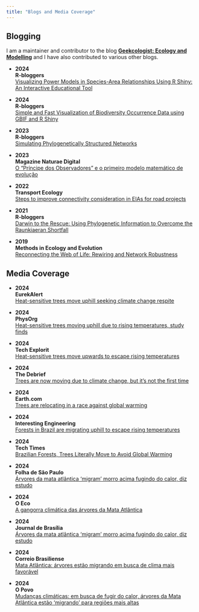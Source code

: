 ```yaml
---
title: "Blogs and Media Coverage"
---
```


## Blogging

I am a maintainer and contributor to the blog **[Geekcologist: Ecology and Modelling](https://geekcologist.wordpress.com)** and I have also contributed to various other blogs. 

- **2024**  
  **R-bloggers**  
  [Visualizing Power Models in Species-Area Relationships Using R Shiny: An Interactive Educational Tool](https://www.r-bloggers.com/2024/04/visualizing-power-models-in-species-area-relationships-using-r-shiny-an-interactive-educational-tool/)

- **2024**  
  **R-bloggers**  
  [Simple and Fast Visualization of Biodiversity Occurrence Data using GBIF and R Shiny](https://www.r-bloggers.com/2024/04/simple-and-fast-visualization-of-biodiversity-occurrence-data-using-gbif-and-r-shiny/)

- **2023**  
  **R-bloggers**  
  [Simulating Phylogenetically Structured Networks](https://www.r-bloggers.com/2023/11/simulating-phylogenetically-structured-networks/)

- **2023**  
  **Magazine Naturae Digital**  
  [O “Príncipe dos Observadores” e o primeiro modelo matemático de evolução](https://naturaemuseubiodiv.wordpress.com/2023/12/13/o-principe-dos-observadores-e-o-primeiro-modelo-matematico-de-evolucao/)

- **2022**  
  **Transport Ecology**  
  [Steps to improve connectivity consideration in EIAs for road projects](https://transportecology.info/research/connectivity-importance-in-eias)

- **2021**  
  **R-bloggers**  
  [Darwin to the Rescue: Using Phylogenetic Information to Overcome the Raunkiaeran Shortfall](https://www.r-bloggers.com/2021/11/darwin-to-the-rescue-using-phylogenetic-information-to-overcome-the-raunkiaeran-shortfall/)

- **2019**  
  **Methods in Ecology and Evolution**  
  [Reconnecting the Web of Life: Rewiring and Network Robustness](https://methodsblog.com/2019/10/21/rewiring-network-robustness-en/)

## Media Coverage

- **2024**  
  **EurekAlert**  
  [Heat-sensitive trees move uphill seeking climate change respite](https://www.eurekalert.org/news-releases/1052114)

- **2024**  
  **PhysOrg**  
  [Heat-sensitive trees moving uphill due to rising temperatures, study finds](https://phys.org/news/2024-07-sensitive-trees-uphill-due-temperatures.html)

- **2024**  
  **Tech Explorit**  
  [Heat-sensitive trees move upwards to escape rising temperatures](https://www.techexplorist.com/heat-sensitive-trees-move-upwards-escape-rising-temperatures/86436/)

- **2024**  
  **The Debrief**  
  [Trees are now moving due to climate change, but it’s not the first time](https://thedebrief.org/trees-are-now-moving-due-to-climate-change-but-its-not-the-first-time/?fbclid=IwZXh0bgNhZW0CMTEAAR1uLMccB1G-qaxwzBn8uHTRGXOMSBCOMRSR0EJg-i3aIbUQyonkHZ3zn7o_aem_9DWPZ3EsGFUBCah8y29L4Q)

- **2024**  
  **Earth.com**  
  [Trees are relocating in a race against global warming](https://www.earth.com/news/trees-are-relocating-in-a-race-against-global-warming/)

- **2024**  
  **Interesting Engineering**  
  [Forests in Brazil are migrating uphill to escape rising temperatures](https://interestingengineering.com/science/forests-in-brazil-are-migrating-uphill-to-escape-rising-temperatures)

- **2024**  
  **Tech Times**  
  [Brazilian Forests, Trees Literally Move to Avoid Global Warming](https://www.techtimes.com/articles/306838/20240724/brazilian-forests-trees-literally-move-avoid-global-warming.htm)

- **2024**  
  **Folha de São Paulo**  
  [Árvores da mata atlântica ‘migram’ morro acima fugindo do calor, diz estudo](https://www1.folha.uol.com.br/folha-social-mais/2024/07/arvores-da-mata-atlantica-migram-morro-acima-fugindo-do-calor-diz-estudo.shtml?utm_source=twitter&utm_medium=social&utm_campaign=twfolha&s=08)

- **2024**  
  **O Eco**  
  [A gangorra climática das árvores da Mata Atlântica](https://oeco.org.br/salada-verde/a-gangorra-climatica-das-arvores-da-mata-atlantica/?fbclid=IwZXh0bgNhZW0CMTEAAR1Hp-oxYDwStHj0pRMnNRBDK00dBsO3Z_VrrjkTDGMMTy96BgTZSITtn1o_aem_9WfJ1QVrUKgO8e5H-XFVQg)

- **2024**  
  **Journal de Brasília**  
  [Árvores da mata atlântica ‘migram’ morro acima fugindo do calor, diz estudo](https://jornaldebrasilia.com.br/noticias/mundo/arvores-da-mata-atlantica-migram-morro-acima-fugindo-do-calor-diz-estudo/)

- **2024**  
  **Correio Brasiliense**  
  [Mata Atlântica: árvores estão migrando em busca de clima mais favorável](https://www.correiobraziliense.com.br/ciencia-e-saude/2024/07/6904652-mata-atlantica-arvores-estao-migrando-em-busca-de-clima-mais-favoravel.html)

- **2024**  
  **O Povo**  
  [Mudanças climáticas: em busca de fugir do calor, árvores da Mata Atlântica estão ‘migrando’ para regiões mais altas](https://www.opovo.com.br/noticias/brasil/2024/07/24/mudancas-climaticas-em-busca-de-fugir-do-calor-arvores-da-mata-atlantica-estao-migrando-para-regioes-mais-altas.html)